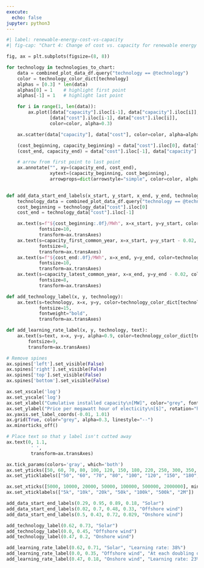 ```yaml
---
execute:
  echo: false
jupyter: python3
---
```


```python
#| label: renewable-energy-cost-vs-capacity
#| fig-cap: "Chart 4: Change of cost vs. capacity for renewable energy on logarithmic scales"

fig, ax = plt.subplots(figsize=(8, 8))

for technology in technologies_to_chart:
    data = combined_plot_data_df.query("technology == @technology")
    color = technology_color_dict[technology]
    alphas = [0.3] * len(data)
    alphas[0] = 1    # highlight first point
    alphas[-1] = 1   # highlight last point

    for i in range(1, len(data)):
        ax.plot([data["capacity"].iloc[i-1], data["capacity"].iloc[i]], 
                [data["cost"].iloc[i-1], data["cost"].iloc[i]],
                color=color, alpha=0.3)

    ax.scatter(data["capacity"], data["cost"], color=color, alpha=alphas)

    (cost_beginning, capacity_beginning) = data["cost"].iloc[0], data["capacity"].iloc[0]
    (cost_end, capacity_end) = data["cost"].iloc[-1], data["capacity"].iloc[-1]

    # arrow from first point to last point
    ax.annotate("", xy=(capacity_end, cost_end), 
                xytext=(capacity_beginning, cost_beginning),
                arrowprops=dict(arrowstyle="simple", color=color, alpha=0.9))
    

def add_data_start_end_labels(x_start, y_start, x_end, y_end, technology):
    technology_data = combined_plot_data_df.query("technology == @technology")
    cost_beginning = technology_data["cost"].iloc[0]
    cost_end = technology_data["cost"].iloc[-1]

    ax.text(s=f"${cost_beginning:.0f}/MWh", x=x_start, y=y_start, color=technology_color_dict[technology],
            fontsize=10,
            transform=ax.transAxes)
    ax.text(s=capacity_first_common_year, x=x_start, y=y_start - 0.02, color="grey",
            fontsize=8,
            transform=ax.transAxes)
    ax.text(s=f"${cost_end:.0f}/MWh", x=x_end, y=y_end, color=technology_color_dict[technology],
            fontsize=10,
            transform=ax.transAxes)
    ax.text(s=capacity_latest_common_year, x=x_end, y=y_end - 0.02, color="grey",
            fontsize=8,
            transform=ax.transAxes)

def add_technology_label(x, y, technology):
    ax.text(s=technology, x=x, y=y, color=technology_color_dict[technology],
            fontsize=15,
            fontweight="bold",
            transform=ax.transAxes)

def add_learning_rate_label(x, y, technology, text):
    ax.text(s=text, x=x, y=y, alpha=0.9, color=technology_color_dict[technology],
        fontsize=9,
        transform=ax.transAxes)

# Remove spines
ax.spines['left'].set_visible(False)
ax.spines['right'].set_visible(False)
ax.spines['top'].set_visible(False)
ax.spines['bottom'].set_visible(False)

ax.set_xscale('log')
ax.set_yscale('log')
ax.set_xlabel("Cumulative installed capacity\n[MW]", color="grey", fontsize=10)
ax.set_ylabel("Price per megawatt hour of electicity\n[$]", rotation="horizontal", color="grey", fontsize=10)
ax.yaxis.set_label_coords(-0.01, 1.01)
ax.grid(True, color="grey", alpha=0.3, linestyle="--")
ax.minorticks_off()

# Place text so that y label isn't cutted away
ax.text(0, 1.1,
         ' ',
         transform=ax.transAxes)

ax.tick_params(colors='gray', which='both')
ax.set_yticks([50, 60, 70, 80, 100, 120, 150, 180, 220, 250, 300, 350, 450], minor=False)
ax.set_yticklabels(["50", "60", "70", "80", "100", "120", "150", "180", "220", "250", "300", "350", "450"])

ax.set_xticks([5000, 10000, 20000, 50000, 100000, 500000, 2000000], minor=False)
ax.set_xticklabels(["5k", "10k", "20k", "50k", "100k", "500k", "2M"])

add_data_start_end_labels(0.29, 0.95, 0.89, 0.18, "Solar")
add_data_start_end_labels(0.02, 0.7, 0.48, 0.33, "Offshore wind")
add_data_start_end_labels(0.5, 0.43, 0.72, 0.029, "Onshore wind")

add_technology_label(0.62, 0.73, "Solar")
add_technology_label(0.0, 0.45, "Offshore wind")
add_technology_label(0.47, 0.2, "Onshore wind")

add_learning_rate_label(0.62, 0.71, "Solar", "Learning rate: 38%")
add_learning_rate_label(0.0, 0.35, "Offshore wind", "At each doubling of installed\noffshore wind capacity the price\ndeclined by 11%.\n11% is the learning rate.")
add_learning_rate_label(0.47, 0.18, "Onshore wind", "Learning rate: 23%");
```